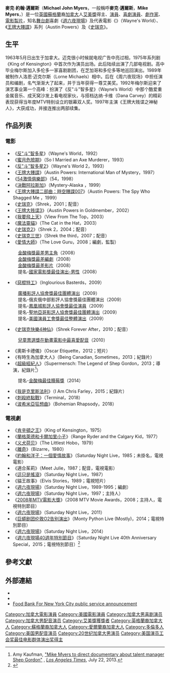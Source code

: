 {{noteTA
|G1=Show
|G2=Movie
|1=zh-cn:迈克; zh-tw:麥克; zh-hk:米高;
|2=zh-cn:梅尔斯; zh-tw:邁爾斯; zh-hk:邁亞斯;
}}
{{Infobox entertainer
| type          = 男演員
| name          = 麥克·邁爾斯<br />Mike Myers
| image         = Mike Myers David Shankbone 2010 NYC.jpg
| imagesize     = 200px
| caption       = 邁爾斯於2010年在[[翠貝卡電影節|翠貝卡電影節]]
| birthname     = Michael John Myers
| birthdate     = {{birth date and age|1963|5|25}}
| location      = {{CAN}}[[安大略省|安大略省]][[多倫多|多倫多]][[斯卡伯勒_(安大略省)|斯卡伯勒]]
| othername     = 
| yearsactive   = 1982年至今 
| spouse        = {{marriage|Robin Ruzan|1993|2006}}<br>{{marriage|Kelly Tisdale|2010}}
| homepage      = 
| academyawards = 
| occupation    = [[演員|演員]]、[[喜劇演員|喜劇演員]]、[[劇作家|劇作家]]、[[電影監製|電影製片]]
| emmyawards    = '''綜藝/音樂/喜劇節目最佳編劇'''<br>1989年 《[[週末夜現場|週末夜現場]]》
| awards='''美国喜剧奖'''<br>'''最有趣的電影男主角'''<br>1999年 《[[王牌大賤諜二部曲：時空賤諜007|王牌大賤諜二部曲：時空賤諜007]]》
| goldenraspberryawards='''最差男主角'''<br>2008年 《[[愛情大師|愛情大師]]》<br>'''最差劇本'''<br>2008年 《[[愛情大師|愛情大師]]》
| sagawards='''最佳整體演出'''<br>2009年 《[[惡棍特工|惡棍特工]]》
}}
'''麥克·約翰·邁爾斯'''（'''Michael John Myers'''，一般稱呼'''麥克·邁爾斯'''，'''Mike Myers'''，{{bd|1963年|5月25日|catIdx=M}}）是一位[[英國|英國]][[蘇格蘭|蘇格蘭]]裔[[加拿大|加拿大]]人[[艾美獎|艾美獎]]得主、[[演員|演員]]、[[喜劇演員|喜劇演員]]、[[劇作家|劇作家]]、[[電影監製|電影製片]]，知名[[舞台劇|舞台劇]]喜劇《[[週六夜現場|週六夜現場]]》及代表電影《{{le|反斗智多星|Wayne's World (film)}}》（Wayne's World）、《[[王牌大賤諜|王牌大賤諜]]》系列（Austin Powers）及《[[史瑞克|史瑞克]]》。

== 生平 ==
1963年5月日出生于加拿大。迈克很小时候就电视广告中亮过相，1975年系列剧《King of Kensington》中首次作为演员出场。此后陆续出演了几部电视剧。高中毕业梅尔斯加入多伦多一家喜剧剧团，在芝加哥和多伦多等地巡回演出。1989年被制作人洛恩·迈克尔斯（Lorne Michaels）相中。后在《周六夜现场》中担任演员和编剧，名气渐渐大了起来，并于当年获得一尊艾美奖。1992年梅尔斯迎来了演艺事业第一个高峰：扮演了《反"斗"智多星》（Wayne’s World）中那个酷爱重金属音乐、成天窝沙发上看电视家伙，与搭档达纳·卡维（Dana Carvey）的精彩表现获得当年度MTV特别设立的银幕双人奖。1997年主演《王牌大贱谍之神秘人》，大获成功，并接连推出两部续集。

== 作品列表 ==
=== 電影 ===
*《[[反"斗"智多星|反"斗"智多星]]》（Wayne′s World，1992）
*《[[蜜月危險期|蜜月危險期]]》（So I Married an Axe Murderer，1993）
*《[[反"斗"智多星2|反"斗"智多星2]]》（Wayne′s World 2，1993）
*《[[王牌大賤諜|王牌大賤諜]]》（Austin Powers: International Man of Mystery，1997）
*《[[54激情俱樂部|54激情俱樂部]]》（54，1998）
*《[[決戰阿拉斯加|決戰阿拉斯加]]》（Mystery-Alaska ，1999）
*《[[王牌大賤諜二部曲：時空賤諜007|王牌大賤諜二部曲：時空賤諜007]]》（Austin Powers: The Spy Who Shagged Me ，1999）
*《[[史瑞克|史瑞克]]》（Shrek，2001；配音）
*《[[王牌大贱谍3|王牌大贱谍3]]》（Austin Powers in Goldmember，2002）
*《[[我要飛上天|我要飛上天]]》（View From The Top，2003）
*《[[魔法靈貓|魔法靈貓]]》（The Cat in the Hat，2003）
*《[[史瑞克2|史瑞克2]]》（Shrek 2，2004；配音）
*《[[史瑞克三世|史瑞克三世]]》（Shrek the third，2007；配音）
*《[[愛情大師|愛情大師]]》（The Love Guru，2008；編劇，監製）
:[[金酸莓獎|金酸梅獎最差男主角]]（2008）
:[[金酸莓獎|金酸梅獎最差編劇]]（2008）
:[[金酸莓獎|金酸梅獎最差影片]]（2008）
:提名-[[國家電影獎|國家電影獎最佳演出-男性]]（2008）
*《[[惡棍特工|惡棍特工]]》（Inglourious Basterds，2009）
:[[廣播影評人協會|廣播影評人協會獎最佳團體演出]]（2009）
:提名-俄亥俄中部影評人協會獎最佳團體演出（2009）
:提名-[[鳳凰城影評人協會|鳳凰城影評人協會獎最佳演員]]（2009）
:提名-[[聖地亞哥影評人協會|聖地亞哥影評人協會獎最佳團體演出]]（2009）
:提名-[[美國演員工會獎|美國演員工會獎最佳整體演出]]（2009）
*《[[史瑞克快樂4神仙|史瑞克快樂4神仙]]》（Shrek Forever After，2010；配音）
:[[兒童票選獎|兒童票選獎在動畫電影中最喜愛配音]]（2010）
*《奧斯卡禮儀》（Oscar Etiquette，2012；短片）
*《有時生為加拿大人》（Being Canadian, Sometimes，2013；紀錄片）
*《[[超級經紀人|超級經紀人]]》（Supermensch: The Legend of Shep Gordon，2013；導演，紀錄片<ref>Amy Kaufman, [http://www.latimes.com/entertainment/movies/moviesnow/la-et-mn-mike-myers-shep-gordon-20130722,0,3916923.story#axzz3076PSVDd "Mike Myers to direct documentary about talent manager Shep Gordon"] {{Wayback|url=http://www.latimes.com/entertainment/movies/moviesnow/la-et-mn-mike-myers-shep-gordon-20130722,0,3916923.story#axzz3076PSVDd |date=20130819104437 }}, ''[[Los_Angeles_Times|Los Angeles Times]]'', July 22, 2013.</ref>）
:提名-[[金酸梅最佳贖莓獎|金酸梅最佳贖莓獎]]（2014）
*《[[我是克里斯法利|我是克里斯法利]]》（I Am Chris Farley，2015；紀錄片）
*《[[刺殺終點戰|刺殺終點戰]]》（Terminal，2018）
*《[[波希米亞狂想曲_(電影)|波希米亞狂想曲]]》（Bohemian Rhapsody，2018）

=== 電視劇 ===
*《[[肯辛頓之王|肯辛頓之王]]》（King of Kensington，1975）
*《[[蘭格萊德和卡爾加里小子|蘭格萊德和卡爾加里小子]]》（Range Ryder and the Calgary Kid，1977）
*《[[义犬荷贝|义犬荷贝]]》（The Littlest Hobo，1979）
*《[[離奇_(電視劇)|離奇]]》（Bizarre，1980）
*《[[約翰和洋子：一個愛情故事|約翰和洋子：一個愛情故事]]》（Saturday Night Live，1985；未掛名，電視電影）
*《適合茱莉》（Meet Julie，1987；配音，電視電影）
*《[[這只是搖滾|這只是搖滾]]》（Saturday Night Live，1987）
*《貓王故事》（Elvis Stories，1989；電視短片）
*《[[週六夜現場|週六夜現場]]》（Saturday Night Live，1989-1995；編劇）
*《[[週六夜現場|週六夜現場]]》（Saturday Night Live，1997；主持人）
*《[[2008年MTV電影大獎|2008年MTV電影大獎]]》（2008 MTV Movie Awards，2008；主持人，電視特別節目）
*《[[週六夜現場|週六夜現場]]》（Saturday Night Live，2011）
*《[[巨蟒剧团伦敦O2告别演出|巨蟒剧团伦敦O2告别演出]]》（Monty Python Live (Mostly)，2014；電視特別節目）
*《[[週六夜現場|週六夜現場]]》（Saturday Night Live，2014）
*《[[週六夜現場40週年特別節目|週六夜現場40週年特別節目]]》（Saturday Night Live 40th Anniversary Special，2015；電視特別節目）<ref>{{cite news|title=WATCH: ‘Wayne’s World’ Returns to ‘SNL’ to Make Kanye West Sit Down|url=http://variety.com/2015/tv/news/waynes-world-snl-40th-anniversary-skit-video-saturday-night-live-sketch-1201434711/|accessdate=May 26, 2015|work=Variety|date=February 16, 2015|archive-date=2017-01-28|archive-url=https://web.archive.org/web/20170128195013/http://variety.com/2015/tv/news/waynes-world-snl-40th-anniversary-skit-video-saturday-night-live-sketch-1201434711/|dead-url=no}}</ref>

==參考文獻==
{{Reflist}}

== 外部連結 ==
{{commons|Mike Myers}}
{{wikinews|Rapper Kanye West denounces Bush response, American media at hurricane relief telethon}}
*{{imdb name|id=0000196|name=Mike Myers}}
* {{tvtome person|id=62767|name=Mike Myers}}
* [https://web.archive.org/web/20070405212953/http://www.foodbanknyc.org/index.cfm?objectid=89A07360-3473-0E4E-C32A928AD260DA92#wideningdivide Food Bank For New York City public service announcement]

{{2001至2010年美国演员工会奖最佳电影群体演出奖}}
{{MTV电影奖最佳银幕搭档}}
{{MTV影视大奖最佳反派}}
{{Authority control}}
{{DEFAULTSORT:Myers, Mike}}
[[Category:加拿大電影演員|Category:加拿大電影演員]]
[[Category:美國電影演員|Category:美國電影演員]]
[[Category:加拿大男喜剧演员|Category:加拿大男喜剧演员]]
[[Category:加拿大男配音演员|Category:加拿大男配音演员]]
[[Category:艾美獎獲獎者|Category:艾美獎獲獎者]]
[[Category:英格蘭裔加拿大人|Category:英格蘭裔加拿大人]]
[[Category:蘇格蘭裔加拿大人|Category:蘇格蘭裔加拿大人]]
[[Category:愛爾蘭裔加拿大人|Category:愛爾蘭裔加拿大人]]
[[Category:多倫多人|Category:多倫多人]]
[[Category:美国男配音演员|Category:美国男配音演员]]
[[Category:20世纪加拿大男演员|Category:20世纪加拿大男演员]]
[[Category:美国演员工会奖最佳电影群体演出奖得主|Category:美国演员工会奖最佳电影群体演出奖得主]]
